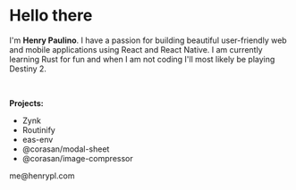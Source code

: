 
# Hello there

I'm **Henry Paulino**. I have a passion for building beautiful user-friendly web and mobile applications using React and React Native.
I am currently learning Rust for fun and when I am not coding I'll most likely be playing Destiny 2.

<br />

**Projects:**
- <ProjectLink href="https://github.com/corasan/zynk">Zynk</ProjectLink>
- <ProjectLink href="https://apps.apple.com/gb/app/routinify-app/id6478823954?uo=2">Routinify</ProjectLink>
- <ProjectLink href="https://github.com/corasan/eas-env">eas-env</ProjectLink>
- <ProjectLink href="https://github.com/corasan/react-native-modal-sheet">@corasan/modal-sheet</ProjectLink>
- <ProjectLink href="https://github.com/corasan/nitro-image-compressor">@corasan/image-compressor</ProjectLink>


<div className="flex flex-row gap-4 mt-12">
  <Link href="https://www.linkedin.com/in/henrypl95/">
    <Linkedin size={18} />
  </Link>
  <Link href="https://twitter.com/henrypl_dev">
    <Twitter size={18} />
  </Link>
  <Link href="https://github.com/corasan">
    <Github size={18} />
  </Link>
</div>
me@henrypl.com
